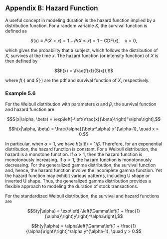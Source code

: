## Appendix B: Hazard Function

A useful concept in modeling duration is the hazard function implied by a distribution function. For a random variable $X$, the survival function is defined as

$$S(x) \equiv P(X > x) = 1 - P(X \leq x) = 1 - \text{CDF}(x), \quad x > 0,$$

which gives the probability that a subject, which follows the distribution of $X$, survives at the time $x$. The hazard function (or intensity function) of $X$ is then defined by

$$h(x) = \frac{f(x)}{S(x)},$$

where $f(\cdot)$ and $S(\cdot)$ are the pdf and survival function of $X$, respectively.

### Example 5.6

For the Weibull distribution with parameters $\alpha$ and $\beta$, the survival function and hazard function are

$$S(x|\alpha, \beta) = \exp\left[-\left(\frac{x}{\beta}\right)^\alpha\right],$$

$$h(x|\alpha, \beta) = \frac{\alpha}{\beta^\alpha} x^{\alpha-1}, \quad x > 0.$$

In particular, when $\alpha = 1$, we have $h(x|\beta) = 1/\beta$. Therefore, for an exponential distribution, the hazard function is constant. For a Weibull distribution, the hazard is a monotone function. If $\alpha > 1$, then the hazard function is monotonously increasing. If $\alpha < 1$, the hazard function is monotonously decreasing. For the generalized gamma distribution, the survival function and, hence, the hazard function involve the incomplete gamma function. Yet the hazard function may exhibit various patterns, including U shape or inverted U shape. Thus, the generalized gamma distribution provides a flexible approach to modeling the duration of stock transactions.

For the standardized Weibull distribution, the survival and hazard functions are

$$S(y|\alpha) = \exp\left[-\left(\Gamma\left(1 + \frac{1}{\alpha}\right)y\right)^\alpha\right],$$

$$h(y|\alpha) = \alpha\left[\Gamma\left(1 + \frac{1}{\alpha}\right)\right]^\alpha y^{\alpha-1}, \quad y > 0.$$
